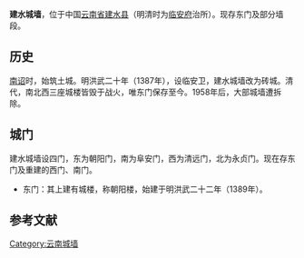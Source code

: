 '''建水城墙'''，位于中国[[云南省|云南省]][[建水县|建水县]]（明清时为[[临安府|临安府]]治所）。现存东门及部分墙段。

== 历史 ==
[[南诏|南诏]]时，始筑土城。明洪武二十年（1387年），设临安卫，建水城墙改为砖城。清代，南北西三座城楼皆毁于战火，唯东门保存至今。1958年后，大部城墙遭拆除。

== 城门 ==
建水城墙设四门，东为朝阳门，南为阜安门，西为清远门，北为永贞门。现在存东门及重建的西门、南门。
* 东门：其上建有城楼，称朝阳楼，始建于明洪武二十二年（1389年）。

==参考文献==
{{reflist}}

[[Category:云南城墙|Category:云南城墙]]